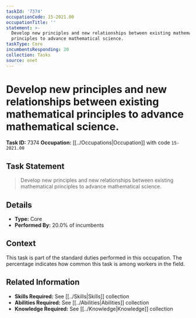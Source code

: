 ```yaml
---
taskId: '7374'
occupationCode: 15-2021.00
occupationTitle: ''
statement: >-
  Develop new principles and new relationships between existing mathematical
  principles to advance mathematical science.
taskType: Core
incumbentsResponding: 20
collection: Tasks
source: onet
---
```

# Develop new principles and new relationships between existing mathematical principles to advance mathematical science.

**Task ID:** 7374
**Occupation:** [[../Occupations|Occupation]] with code `15-2021.00`

## Task Statement

> Develop new principles and new relationships between existing mathematical principles to advance mathematical science.

## Details

- **Type:** Core
- **Performed By:** 20.0% of incumbents

## Context

This task is part of the standard duties performed in this occupation. The percentage indicates how common this task is among workers in the field.

## Related Information

- **Skills Required:** See [[../Skills|Skills]] collection
- **Abilities Required:** See [[../Abilities|Abilities]] collection
- **Knowledge Required:** See [[../Knowledge|Knowledge]] collection
